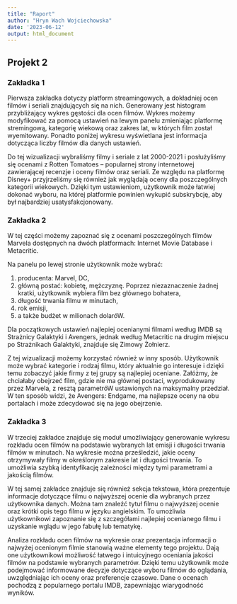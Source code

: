 ---
title: "Raport"
author: "Hryn Wach Wojciechowska"
date: '2023-06-12'
output: html_document
---

## Projekt 2

### Zakładka 1

Pierwsza zakładka dotyczy platform streamingowych, a dokładniej ocen filmów i seriali znajdujących się na nich. Generowany jest histogram przybliżający wykres gęstości dla ocen filmów. Wykres możemy modyfikować za pomocą ustawień na lewym panelu zmieniając platformę stremingową, kategorię wiekową oraz zakres lat, w których film został wyemitowany. Ponadto poniżej wykresu wyświetlana jest informacja dotycząca liczby filmów dla danych ustawień.

Do tej wizualizacji wybraliśmy filmy i seriale z lat 2000-2021 i posłużyliśmy się ocenami z Rotten Tomatoes – popularnej strony internetowej zawierającej recenzje i oceny filmów oraz seriali. Ze względu na platformę Disney+ przyjrzeliśmy się również jak wyglądają oceny dla poszczególnych kategorii wiekowych. Dzięki tym ustawieniom, użytkownik może łatwiej dokonać wyboru, na której platformie powinien wykupić subskrybcję, aby był najbardziej usatysfakcjonowany.


### Zakładka 2

W tej części możemy zapoznać się z ocenami poszczególnych filmów Marvela dostępnych na dwóch platformach: Internet Movie Database i Metacritic.

Na panelu po lewej stronie użytkownik może wybrać:

1. producenta: Marvel, DC,
2. główną postać: kobietę, mężczyznę. Poprzez niezaznaczenie żadnej kratki, użytkownik wybiera film bez głównego bohatera,
3. długość trwania filmu w minutach,
4. rok emisji,
5. a także budżet w milionach dolaróW.

Dla początkowych ustawień najlepiej ocenianymi filmami według IMDB są Strażnicy Galaktyki i Avengers, jednak według Metacritic na drugim miejscu po Strażnikach Galaktyki, znajduje się Zimowy Żołnierz.

Z tej wizualizacji możemy korzystać również w inny sposób. Użytkownik może wybrać kategorie i rodzaj filmu, który aktualnie go interesuje i dzięki temu zobaczyć jakie firmy z tej grupy są najlepiej oceniane. Załóżmy, że chciałaby obejrzeć film, gdzie nie ma głównej postaci, wyprodukowany przez Marvela, z resztą parametróW ustawionych na maksymalny przedział. W ten sposób widzi, że Avengers: Endgame, ma najlepsze oceny na obu portalach i może zdecydować się na jego obejrzenie.


### Zakładka 3

W trzeciej zakładce znajduje się moduł umożliwiający generowanie wykresu rozkładu ocen filmów na podstawie wybranych lat emisji i długości trwania filmów w minutach. Na wykresie można prześledzić, jakie oceny otrzymywały filmy w określonym zakresie lat i długości trwania. To umożliwia szybką identyfikację zależności między tymi parametrami a jakością filmów.

W tej samej zakładce znajduje się również sekcja tekstowa, która prezentuje informacje dotyczące filmu o najwyższej ocenie dla wybranych przez użytkownika danych. Można tam znaleźć tytuł filmu o najwyższej ocenie oraz krótki opis tego filmu w języku angielskim. To umożliwia użytkownikowi zapoznanie się z szczegółami najlepiej ocenianego filmu i uzyskanie wglądu w jego fabułę lub tematykę.

Analiza rozkładu ocen filmów na wykresie oraz prezentacja informacji o najwyżej ocenionym filmie stanowią ważne elementy tego projektu. Dają one użytkownikowi możliwość łatwego i intuicyjnego oceniania jakości filmów na podstawie wybranych parametrów. Dzięki temu użytkownik może podejmować informowane decyzje dotyczące wyboru filmów do oglądania, uwzględniając ich oceny oraz preferencje czasowe. Dane o ocenach pochodzą z popularnego portalu IMDB, zapewniając wiarygodność wyników.

